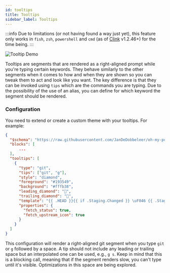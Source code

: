 ```yaml
---
id: tooltips
title: Tooltips
sidebar_label: Tooltips
---
```



:::info
Due to limitations (or not having found a way just yet), this feature only works in `fish`, `zsh`, `powershell` and `cmd` (as of [Clink][clink] v1.2.46+) for
the time being.
:::

![Tooltip Demo](/img/posh-tooltip.gif)

Tooltips are segments that are rendered as a right-aligned prompt while you're typing certain keywords.
They behave similarly to the other segments when it comes to how and when they are shown so you can tweak
them to act and look like you want. The key difference is that they can be invoked using `tips` which are the
commands you are typing. Due to the possibility of the use of an alias, you can define for which keyword
the segment should be rendered.

### Configuration

You need to extend or create a custom theme with your tooltips. For example:

```json
{
  "$schema": "https://raw.githubusercontent.com/JanDeDobbeleer/oh-my-posh/main/themes/schema.json",
  "blocks": [
      ...
  ],
  "tooltips": [
    {
      "type": "git",
      "tips": ["git", "g"],
      "style": "diamond",
      "foreground": "#193549",
      "background": "#fffb38",
      "leading_diamond": "",
      "trailing_diamond": "",
      "template": "{{ .HEAD }}{{ if .Staging.Changed }} \uF046 {{ .Staging.String }}{{ end }}{{ if and (.Working.Changed) (.Staging.Changed) }} |{{ end }}{{ if .Working.Changed }} \uF044 {{ .Working.String }}{{ end }}",
      "properties": {
        "fetch_status": true,
        "fetch_upstream_icon": true
      }
    }
  ]
}
```

This configuration will render a right-aligned git segment when you type `git` or `g` followed by a space.
A tip should not include any leading or trailing space but an interpolated one can be used, e.g., `g s`.
Keep in mind that this is a blocking call, meaning that if the segment renders slow, you can't type until it's visible. Optimizations in this space are being explored.

[clink]: https://chrisant996.github.io/clink/
